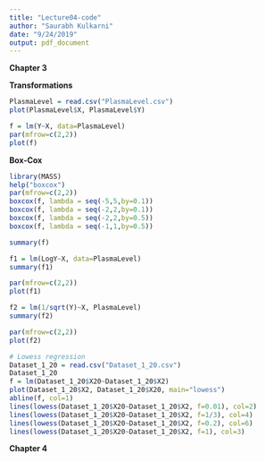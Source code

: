 ```yaml
---
title: "Lecture04-code"
author: "Saurabh Kulkarni"
date: "9/24/2019"
output: pdf_document
---
```


**Chapter 3**

**Transformations**

```r
PlasmaLevel = read.csv("PlasmaLevel.csv")
plot(PlasmaLevel$X, PlasmaLevel$Y)
```


```r
f = lm(Y~X, data=PlasmaLevel)
par(mfrow=c(2,2))
plot(f)
```

**Box-Cox**

```r
library(MASS)
help("boxcox")
par(mfrow=c(2,2))
boxcox(f, lambda = seq(-5,5,by=0.1))
boxcox(f, lambda = seq(-2,2,by=0.1))
boxcox(f, lambda = seq(-2,2,by=0.5))
boxcox(f, lambda = seq(-1,1,by=0.5))
```


```r
summary(f)
```


```r
f1 = lm(LogY~X, data=PlasmaLevel)
summary(f1)
```


```r
par(mfrow=c(2,2))
plot(f1)
```


```r
f2 = lm(1/sqrt(Y)~X, PlasmaLevel)
summary(f2)
```


```r
par(mfrow=c(2,2))
plot(f2)
```


```r
# Lowess regression
Dataset_1_20 = read.csv("Dataset_1_20.csv")
Dataset_1_20
f = lm(Dataset_1_20$X20~Dataset_1_20$X2)
plot(Dataset_1_20$X2, Dataset_1_20$X20, main="lowess")
abline(f, col=1)
lines(lowess(Dataset_1_20$X20~Dataset_1_20$X2, f=0.01), col=2)
lines(lowess(Dataset_1_20$X20~Dataset_1_20$X2, f=1/3), col=4)
lines(lowess(Dataset_1_20$X20~Dataset_1_20$X2, f=0.2), col=6)
lines(lowess(Dataset_1_20$X20~Dataset_1_20$X2, f=1), col=3)

```


**Chapter 4**

```r
```


```r
```


```r
```


```r
```


```r
```


```r
```


```r
```


```r
```


```r
```

